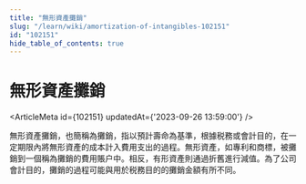 ```yaml
---
title: "無形資產攤銷"
slug: "/learn/wiki/amortization-of-intangibles-102151"
id: "102151"
hide_table_of_contents: true
---
```



# 無形資產攤銷

<ArticleMeta id={102151} updatedAt={'2023-09-26 13:59:00'} />
<div className='border-solid border-b border-t-0 my-4 border-[var(--ifm-color-gray-300)]' />

無形資產攤銷，也簡稱為攤銷，指以預計壽命為基準，根據税務或會計目的，在一定期限內將無形資產的成本計入費用支出的過程。無形資產，如專利和商標，被攤銷到一個稱為攤銷的費用賬户中。相反，有形資產則通過折舊進行減值。為了公司會計目的，攤銷的過程可能與用於税務目的的攤銷金額有所不同。
